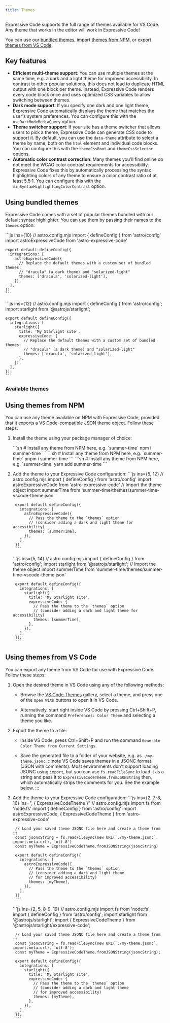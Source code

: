 ```yaml
---
title: Themes
---
```



Expressive Code supports the full range of themes available for VS Code. Any theme that works in the editor will work in Expressive Code!

You can use our [bundled themes](#using-bundled-themes), import [themes from NPM](#using-themes-from-npm), or export [themes from VS Code](#using-themes-from-vs-code).

## Key features

- **Efficient multi-theme support**: You can use multiple themes at the same time, e.g. a dark and a light theme for improved accessibility. In contrast to other popular solutions, this does not lead to duplicate HTML output with one block per theme. Instead, Expressive Code renders every code block once and uses optimized CSS variables to allow switching between themes.
- **Dark mode support**: If you specify one dark and one light theme, Expressive Code automatically displays the theme that matches the user's system preferences. You can configure this with the `useDarkModeMediaQuery` option.
- **Theme switcher support**: If your site has a theme switcher that allows users to pick a theme, Expressive Code can generate CSS code to support it. By default, you can use the `data-theme` attribute to select a theme by name, both on the `html` element and individual code blocks. You can configure this with the `themeCssRoot` and `themeCssSelector` options.
- **Automatic color contrast correction**: Many themes you'll find online do not meet the WCAG color contrast requirements for accessibility. Expressive Code fixes this by automatically processing the syntax highlighting colors of any theme to ensure a color contrast ratio of at least 5.5:1. You can configure this with the `minSyntaxHighlightingColorContrast` option.

## Using bundled themes

Expressive Code comes with a set of popular themes bundled with our default syntax highlighter. You can use them by passing their names to the `themes` option:

<Tabs>
  <TabItem label="Astro">
    ```js ins={10}
    // astro.config.mjs
    import { defineConfig } from 'astro/config'
    import astroExpressiveCode from 'astro-expressive-code'

    export default defineConfig({
      integrations: [
        astroExpressiveCode({
          // Replace the default themes with a custom set of bundled themes:
          // "dracula" (a dark theme) and "solarized-light"
          themes: ['dracula', 'solarized-light'],
        }),
      ],
    })
    ```
  </TabItem>
  <TabItem label="Starlight">
    ```js ins={12}
    // astro.config.mjs
    import { defineConfig } from 'astro/config';
    import starlight from '@astrojs/starlight';

    export default defineConfig({
      integrations: [
        starlight({
          title: 'My Starlight site',
          expressiveCode: {
            // Replace the default themes with a custom set of bundled themes:
            // "dracula" (a dark theme) and "solarized-light"
            themes: ['dracula', 'solarized-light'],
          },
        }),
      ],
    });
    ```
  </TabItem>
</Tabs>

### Available themes


<BundledThemes/>

## Using themes from NPM

You can use any theme available on NPM with Expressive Code, provided that it exports a VS Code-compatible JSON theme object. Follow these steps:

1. Install the theme using your package manager of choice:
  
    <Tabs>
      <TabItem label="npm">
      ```sh
      # Install any theme from NPM here, e.g. `summer-time`
      npm i summer-time
      ```
      </TabItem>
      <TabItem label="pnpm">
      ```sh
      # Install any theme from NPM here, e.g. `summer-time`
      pnpm i summer-time
      ```
      </TabItem>
      <TabItem label="yarn">
      ```sh
      # Install any theme from NPM here, e.g. `summer-time`
      yarn add summer-time
      ```
      </TabItem>
    </Tabs>

2. Add the theme to your Expressive Code configuration:
    <Tabs>
      <TabItem label="Astro">
        ```js ins={5, 12}
        // astro.config.mjs
        import { defineConfig } from 'astro/config'
        import astroExpressiveCode from 'astro-expressive-code'
        // Import the theme object
        import summerTime from 'summer-time/themes/summer-time-vscode-theme.json'

        export default defineConfig({
          integrations: [
            astroExpressiveCode({
              // Pass the theme to the `themes` option
              // (consider adding a dark and light theme for accessibility)
              themes: [summerTime],
            }),
          ],
        })
        ```
      </TabItem>
      <TabItem label="Starlight">
        ```js ins={5, 14}
        // astro.config.mjs
        import { defineConfig } from 'astro/config';
        import starlight from '@astrojs/starlight';
        // Import the theme object
        import summerTime from 'summer-time/themes/summer-time-vscode-theme.json'

        export default defineConfig({
          integrations: [
            starlight({
              title: 'My Starlight site',
              expressiveCode: {
                // Pass the theme to the `themes` option
                // (consider adding a dark and light theme for accessibility)
                themes: [summerTime],
              },
            }),
          ],
        });
        ```
      </TabItem>
    </Tabs>

## Using themes from VS Code

You can export any theme from VS Code for use with Expressive Code. Follow these steps:

1. Open the desired theme in VS Code using any of the following methods:
    - Browse the [VS Code Themes](https://vscodethemes.com/) gallery, select a theme, and press one of the `Open With` buttons to open it in VS Code.

    - Alternatively, start right inside VS Code by pressing Ctrl+Shift+P, running the command `Preferences: Color Theme` and selecting a theme you like.

2. Export the theme to a file:
    - Inside VS Code, press Ctrl+Shift+P and run the command `Generate Color Theme from Current Settings`.

    - Save the generated file to a folder of your website, e.g. as `./my-theme.jsonc`.
      :::note
      VS Code saves themes in a JSONC format (JSON with comments). Most environments don't support loading JSONC using `import`, but you can use `fs.readFileSync` to load it as a string and pass it to `ExpressiveCodeTheme.fromJSONString` then, which automatically strips the comments for you. See the example below.
      :::

3. Add the theme to your Expressive Code configuration:
    <Tabs>
      <TabItem label="Astro">
        ```js ins={2, 7-8, 16} ins=", { ExpressiveCodeTheme }"
        // astro.config.mjs
        import fs from 'node:fs'
        import { defineConfig } from 'astro/config'
        import astroExpressiveCode, { ExpressiveCodeTheme } from 'astro-expressive-code'

        // Load your saved theme JSONC file here and create a theme from it
        const jsoncString = fs.readFileSync(new URL(`./my-theme.jsonc`, import.meta.url), 'utf-8')
        const myTheme = ExpressiveCodeTheme.fromJSONString(jsoncString)

        export default defineConfig({
          integrations: [
            astroExpressiveCode({
              // Pass the theme to the `themes` option
              // (consider adding a dark and light theme
              // for improved accessibility)
              themes: [myTheme],
            }),
          ],
        })
        ```
      </TabItem>
      <TabItem label="Starlight">
        ```js ins={2, 5, 8-9, 19}
        // astro.config.mjs
        import fs from 'node:fs';
        import { defineConfig } from 'astro/config';
        import starlight from '@astrojs/starlight';
        import { ExpressiveCodeTheme } from '@astrojs/starlight/expressive-code';

        // Load your saved theme JSONC file here and create a theme from it
        const jsoncString = fs.readFileSync(new URL(`./my-theme.jsonc`, import.meta.url), 'utf-8');
        const myTheme = ExpressiveCodeTheme.fromJSONString(jsoncString);

        export default defineConfig({
          integrations: [
            starlight({
              title: 'My Starlight site',
              expressiveCode: {
                // Pass the theme to the `themes` option
                // (consider adding a dark and light theme
                // for improved accessibility)
                themes: [myTheme],
              },
            }),
          ],
        });
        ```
      </TabItem>
    </Tabs>
